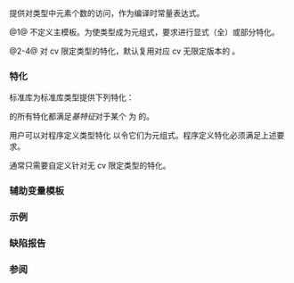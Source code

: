 {{cpp/title|tuple_size}}
{{cpp/utility/navbar}}
{{dcl begin}}
{{dcl header|tuple}}
{{dcl header|utility}}
{{dcl header|array}}
{{dcl header|ranges|notes={{mark since c++20}}}}
{{dcl header|complex|notes={{mark since c++26}}}}
{{dcl|num=1|since=c++11|1=
template&lt; class T &gt;
struct tuple_size; // 不定义
}}
{{dcl|num=2|since=c++11|1=
template&lt; class T &gt;
struct tuple_size&lt; const T &gt;
    : std::integral_constant&lt;std::size_t, std::tuple_size&lt;T&gt;::value&gt; {};
}}
{{dcl|num=3|since=c++11|deprecated=c++20|1=
template&lt; class T &gt;
struct tuple_size&lt; volatile T &gt;
    : std::integral_constant&lt;std::size_t, std::tuple_size&lt;T&gt;::value&gt; {};
}}
{{dcl|num=4|since=c++11|deprecated=c++20|1=
template&lt; class T &gt;
struct tuple_size&lt; const volatile T &gt;
    : std::integral_constant&lt;std::size_t, std::tuple_size&lt;T&gt;::value&gt; {};
}}
{{dcl end}}

提供对{{lt|cpp/utility/tuple/tuple-like|元组式}}类型中元素个数的访问，作为编译时常量表达式。

@1@ 不定义主模板。为使类型成为元组式，要求进行显式（全）或部分特化。

@2-4@ 对 cv 限定类型的特化，默认复用对应 cv 无限定版本的 {{c|value}}。

{{rrev|since=c++17|
{{tt|std::tuple_size}} 与核心语言交互：它为元组式类型提供[[cpp/language/structured binding|结构化绑定]]支持。

{{v|2-4}} 是 SFINAE 友好的：若 {{c|std::tuple_size&lt;T&gt;::value}} 在作为不求值操作数时非良构，则它们不提供成员 {{c|value}}。访问检查如同在与 {{tt|tuple_size}} 和 {{tt|T}} 无关的场景中进行。仅考虑表达式的立即语境的合法性。这允许
{{source|1=
#include &lt;utility&gt;

struct X { int a, b; };
const auto [x, y] = X(); // 结构化绑定声明首先尝试 tuple_size&lt;const X&gt;，这会尝试使用
                         // tuple_size&lt;X&gt;::value，然后遇到软错误，绑定到公开数据成员
}}
}}

===特化===
标准库为标准库类型提供下列特化：
{{dsc begin}}
{{dsc inc|cpp/utility/tuple/dsc tuple_size}}
{{dsc inc|cpp/utility/pair/dsc tuple_size}}
{{dsc inc|cpp/container/array/dsc tuple_size}}
{{dsc inc|cpp/ranges/subrange/dsc tuple_size}}
{{dsc inc|cpp/numeric/complex/dsc tuple_size}}
{{dsc end}}

{{tt|std::tuple_size}} 的所有特化都满足''基特征''对于某个 {{tt|N}} 为 {{c|std::integral_constant&lt;std::size_t, N&gt;}} 的{{named req|UnaryTypeTrait}}。

用户可以对程序定义类型特化 {{tt|std::tuple_size}} 以令它们为元组式。程序定义特化必须满足上述要求。

通常只需要自定义针对无 cv 限定类型的特化。

===辅助变量模板===
{{ddcl|header=tuple|since=c++17|1=
template&lt; class T &gt;
constexpr std::size_t tuple_size_v = tuple_size&lt;T&gt;::value;
}}

{{cpp/types/integral_constant/inherit2|对于标准特化，为元组式类型 {{tt|T}} 的元素个数|std::size_t}}

===示例===
{{example
|code=
#include &lt;array&gt;
#include &lt;cstddef&gt;
#include &lt;ranges&gt;
#include &lt;tuple&gt;
#include &lt;utility&gt;

template&lt;class T, std::size_t Size&gt; struct Arr { T data[Size]; };

// 程序定义的 std::tuple_size 特化：
template&lt;class T, std::size_t Size&gt; struct std::tuple_size&lt;Arr&lt;T, Size&gt;&gt;
    : public integral_constant&lt;std::size_t, Size&gt; {};

int main()
{
    using tuple1 = std::tuple&lt;int, char, double&gt;;
    static_assert(3 == std::tuple_size_v&lt;tuple1&gt;); // 使用变量模板 (C++17)

    using array3x4 = std::array&lt;std::array&lt;int, 3&gt;, 4&gt;;
    static_assert(4 == std::tuple_size&lt;array3x4&gt;{}); // 使用 operator std::size_t

    using pair = std::pair&lt;tuple1, array3x4&gt;;
    static_assert(2 == std::tuple_size&lt;pair&gt;()); // 使用 operator()

    using sub = std::ranges::subrange&lt;char*, char*&gt;;
    static_assert(2 == std::tuple_size&lt;sub&gt;::value);

    using Arr5 = Arr&lt;int, 5&gt;;
    static_assert(5 == std::tuple_size_v&lt;Arr5&gt;);
}
}}

===缺陷报告===
{{dr list begin}}
{{dr list item|wg=lwg|dr=2212|std=C++11|before=未在某些头文件中要求对 cv 类型的特化，这导致歧义|after=已要求}}
{{dr list end}}

===参阅===
{{dsc begin}}
{{dsc inc|cpp/language/dsc structured binding}}
{{dsc inc|cpp/utility/dsc tuple_element}}
{{dsc inc|cpp/utility/tuple/dsc tuple_cat}}
{{dsc end}}

{{langlinks|de|en|es|fr|it|ja|pt|ru}}